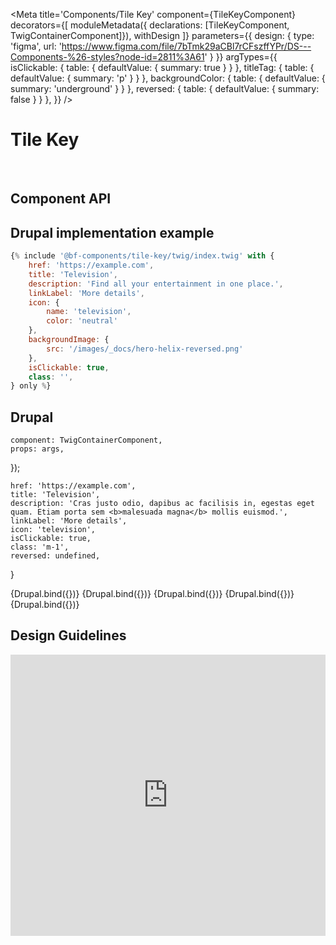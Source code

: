 
<Meta
    title='Components/Tile Key'
    component={TileKeyComponent}
    decorators={[
        moduleMetadata({ declarations: [TileKeyComponent, TwigContainerComponent]}),
        withDesign
    ]}
    parameters={{
        design: {
            type: 'figma',
            url: 'https://www.figma.com/file/7bTmk29aCBl7rCFszffYPr/DS---Components-%26-styles?node-id=2811%3A61'
        }
    }}
    argTypes={{
        isClickable: {
            table: { defaultValue: { summary: true } }
        },
        titleTag: {
            table: { defaultValue: { summary: 'p' } }
        },
        backgroundColor: {
            table: { defaultValue: { summary: 'underground' } }
        },
        reversed: {
            table: { defaultValue: { summary: false } }
        },
    }}
/>

# Tile Key

<br/>

## Component API

<Props of={TileKeyComponent} />

## Drupal implementation example

```jsx
{% include '@bf-components/tile-key/twig/index.twig' with {
    href: 'https://example.com',
    title: 'Television',
    description: 'Find all your entertainment in one place.',
    linkLabel: 'More details',
    icon: {
        name: 'television',
        color: 'neutral'
    },
    backgroundImage: {
        src: '/images/_docs/hero-helix-reversed.png'
    },
    isClickable: true,
    class: '',
} only %}
```

## Drupal

    component: TwigContainerComponent,
    props: args,
});

    href: 'https://example.com',
    title: 'Television',
    description: 'Cras justo odio, dapibus ac facilisis in, egestas eget quam. Etiam porta sem <b>malesuada magna</b> mollis euismod.',
    linkLabel: 'More details',
    icon: 'television',
    isClickable: true,
    class: 'm-1',
    reversed: undefined,
}

<Canvas withSource='none'>
    <Story
        name='Drupal'
        args={{
            elementPath: 'components/tile-key/_doc/template.drupal',
            ...commonProps
        }}
    >
        {Drupal.bind({})}
    </Story>
</Canvas>

<Canvas withSource='none'>
    <Story
        name='Drupal - With isClickable false'
        args={{
            elementPath: 'components/tile-key/_doc/template.drupal',
            ...commonProps,
            isClickable: false,
        }}
    >
        {Drupal.bind({})}
    </Story>
</Canvas>

<Canvas withSource='none'>
    <Story
        name='Drupal - With icon color'
        args={{
            elementPath: 'components/tile-key/_doc/template.drupal',
            ...commonProps,
            icon: {
                name: 'television',
                color: 'neutral'
            }
        }}
    >
        {Drupal.bind({})}
    </Story>
</Canvas>

<Canvas withSource='none'>
    <Story
        name='Drupal - With backgroundImage textColor light'
        args={{
            elementPath: 'components/tile-key/_doc/template.drupal',
            ...commonProps,
            backgroundImage: {
                src: '/images/_docs/hero-helix-reversed.png',
                textColor: 'light'
            }
        }}
    >
        {Drupal.bind({})}
    </Story>
</Canvas>


<Canvas withSource='none'>
    <Story
        name='Drupal - With backgroundImage textColor dark'
        args={{
            elementPath: 'components/tile-key/_doc/template.drupal',
            ...commonProps,
            backgroundImage: {
                src: '/images/_docs/hero-helix.png',
                textColor: 'dark'
            }
        }}
    >
        {Drupal.bind({})}
    </Story>
</Canvas>

## Design Guidelines

<iframe width='100%' height='450' src='https://www.figma.com/embed?embed_host=share&url=https%3A%2F%2Fwww.figma.com%2Ffile%2F7bTmk29aCBl7rCFszffYPr%2FDS---Components-%2526-styles%3Fnode-id%3D2811%253A61' frameBorder='0' allowFullScreen></iframe>
